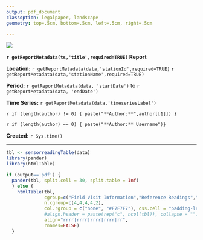 ```yaml
---
output: pdf_document
classoption: legalpaper, landscape
geometry: top=.5cm, bottom=.5cm, left=.5cm, right=.5cm

---
```


![](http://www.usgs.gov/newsroom/images/2015-04-07/usgs_logo.png)

**`r getReportMetadata(ts,'title',required=TRUE)` Report**

**Location:**  `r getReportMetadata(data,'stationId',required=TRUE)` `r getReportMetadata(data,'stationName',required=TRUE)`

**Period:** `r getReportMetadata(data, 'startDate')` to `r getReportMetadata(data, 'endDate')`

**Time Series:** `r getReportMetadata(data,'timeseriesLabel')`

`r if (length(author) != 0) { paste("**Author:**",author[[1]]) }`

`r if (length(author) == 0) { paste("**Author:** Username")}`

**Created:**  `r Sys.time()`

***
   
```r
tbl <- sensorreadingTable(data)
library(pander)
library(htmlTable)

if (output=='pdf') {
  pander(tbl, split.cell = 30, split.table = Inf) 
  } else {
    htmlTable(tbl, 
              cgroup=c("Field Visit Information","Reference Readings","Recorder Readings","Correction Information","Nearest IV"),
              n.cgroup=c(4,4,4,4,2),
              col.rgroup = c("none", "#F7F7F7"), css.cell = "padding-left: 1em; padding-right: 1em; padding-top:.5em;padding-bottom:.5em;",
              #align.header = paste(rep("c", ncol(tbl)), collapse = ""),
              align="rrrr|rrrr|rrrr|rrrr|rr",
              rnames=FALSE)
  }

```

